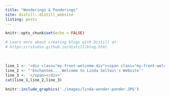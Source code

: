 ```yaml
---
title: "Wonderings & Ponderings"
site: distill::distill_website
listing: posts
---
```


```r
knitr::opts_chunk$set(echo = FALSE)

# Learn more about creating blogs with Distill at:
# https://rstudio.github.io/distill/blog.html
```

<br>
<style>
.my-front-welcome-div{
box-sizing: border-box;
width:100%;
height:75px;
line-height:75px;
background:#F8F0DF;
text-align:center;
margin-top:-15px;
}

.my-front-welcome-span{
padding-left:30px;
font-size:22px;
font-weight:normal;
}

</style>


```r
line_1 <- '<div class="my-front-welcome-div"><span class="my-front-welcome-span">'
line_2 <- "'Enchantée... Welcome to Linda Sellou\'s Website'"
line_3 <- '</span></div>'
cat(line_1,line_2,line_3)
```



```r
knitr::include_graphics('./images/linda-wonder-ponder.JPG')
```

